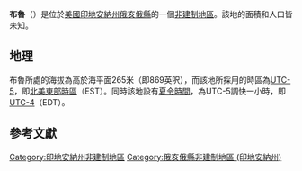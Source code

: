 {{noteTA
|G1=USState
|G2=地名
|G3=Unit
}}
{{Infobox settlement
|official_name            = 布魯
|native_name = Blue
|settlement_type          = [[非建制地區|非建制地區]]
|image_skyline            = 
|imagesize                = 
|pushpin_map              = USA Indiana
|pushpin_label            = 布魯
|pushpin_label_position   = top
|pushpin_map_caption      = 布魯在印地安納州的位置
|subdivision_type         = [[世界政區索引|國家]]
|subdivision_type1        = [[美国州份|州份]]
|subdivision_type2        = [[印地安納州行政区划|縣]]
|subdivision_name         = [[美国|美国]]
|subdivision_name1        = [[印地安納州|印地安納州]]
|subdivision_name2        = [[俄亥俄縣_(印地安納州)|俄亥俄縣]]
|elevation_ft             = 869
|elevation_m              = 265
|area_total_km2           = 
|area_total_sq_mi         = 
|area_land_km2            = 
|area_land_sq_mi          = 
|area_water_km2           = 
|area_water_sq_mi         = 
|population_as_of         = 2010
|population_footnotes     = 
|population_total         = 
|population_metro         = 
|population_density_km2   = auto
|population_density_sq_mi = auto
|timezone                 = [[北美东部时区|北美东部时区]]
|utc_offset               = -5
|coordinates              = {{coord|38|55|30|N|85|00|17|W|display=inline,title}}
| coor_pinpoint           = 
| coordinates_footnotes   = 
|timezone_DST             = EDT
|utc_offset_DST           = -4
|postal_code_type         = [[美國郵區編號|郵區編號]]
|postal_code              = 47040
|area_code                = {{link-en|电话区号812|Area code 812|812}}
|blank_name = [[地名信息系统|GNIS ID]]
|blank_info = 431213<ref name="GNIS">{{cite gnis|431213|Blue}}</ref>
}}
'''布魯'''（{{lang-en|Blue}}）是位於[[美國|美國]][[印地安納州|印地安納州]][[俄亥俄縣_(印地安納州)|俄亥俄縣]]的一個[[非建制地區|非建制地區]]。該地的面積和人口皆未知。

== 地理 ==
布魯所處的海拔為高於海平面265米（即869英呎），而該地所採用的時區為[[UTC-5|UTC-5]]，即[[北美東部時區|北美東部時區]]（EST）。同時該地設有[[夏令時間|夏令時間]]，為UTC-5調快一小時，即[[UTC-4|UTC-4]]（EDT）。

== 參考文獻 ==
{{reflist}}

{{俄亥俄縣 (印地安納州)}}

{{DEFAULTSORT:Blue}}
[[Category:印地安納州非建制地區|Category:印地安納州非建制地區]]
[[Category:俄亥俄縣非建制地區_(印地安納州)|Category:俄亥俄縣非建制地區 (印地安納州)]]

{{Indiana-geo-stub}}